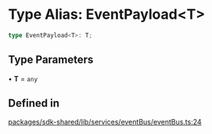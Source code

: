 # Type Alias: EventPayload\<T>

```ts
type EventPayload<T>: T;
```

## Type Parameters

• **T** = `any`

## Defined in

[packages/sdk-shared/lib/services/eventBus/eventBus.ts:24](https://github.com/HappyChainDevs/happychain/blob/cf58ffaf96112a54bbefeea34e6c68ce7f561403/packages/sdk-shared/lib/services/eventBus/eventBus.ts#L24)
